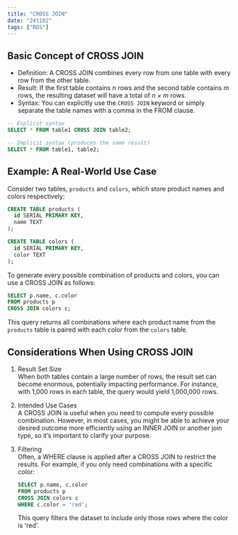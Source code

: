 ```yaml
---
title: "CROSS JOIN"
date: "241102"
tags: ["RDS"]
---
```


## Basic Concept of CROSS JOIN

- Definition: A CROSS JOIN combines every row from one table with every row from the other table.
- Result: If the first table contains _n_ rows and the second table contains _m_ rows, the resulting dataset will have a total of _n × m_ rows.
- Syntax: You can explicitly use the `CROSS JOIN` keyword or simply separate the table names with a comma in the FROM clause.

```sql
-- Explicit syntax
SELECT * FROM table1 CROSS JOIN table2;

-- Implicit syntax (produces the same result)
SELECT * FROM table1, table2;
```

## Example: A Real-World Use Case

Consider two tables, `products` and `colors`, which store product names and colors respectively:

```sql
CREATE TABLE products (
  id SERIAL PRIMARY KEY,
  name TEXT
);

CREATE TABLE colors (
  id SERIAL PRIMARY KEY,
  color TEXT
);
```

To generate every possible combination of products and colors, you can use a CROSS JOIN as follows:

```sql
SELECT p.name, c.color
FROM products p
CROSS JOIN colors c;
```

This query returns all combinations where each product name from the `products` table is paired with each color from the `colors` table.

## Considerations When Using CROSS JOIN

1. Result Set Size  
   When both tables contain a large number of rows, the result set can become enormous, potentially impacting performance. For instance, with 1,000 rows in each table, the query would yield 1,000,000 rows.

2. Intended Use Cases  
   A CROSS JOIN is useful when you need to compute every possible combination. However, in most cases, you might be able to achieve your desired outcome more efficiently using an INNER JOIN or another join type, so it’s important to clarify your purpose.

3. Filtering  
   Often, a WHERE clause is applied after a CROSS JOIN to restrict the results. For example, if you only need combinations with a specific color:

   ```sql
   SELECT p.name, c.color
   FROM products p
   CROSS JOIN colors c
   WHERE c.color = 'red';
   ```

   This query filters the dataset to include only those rows where the color is 'red'.
